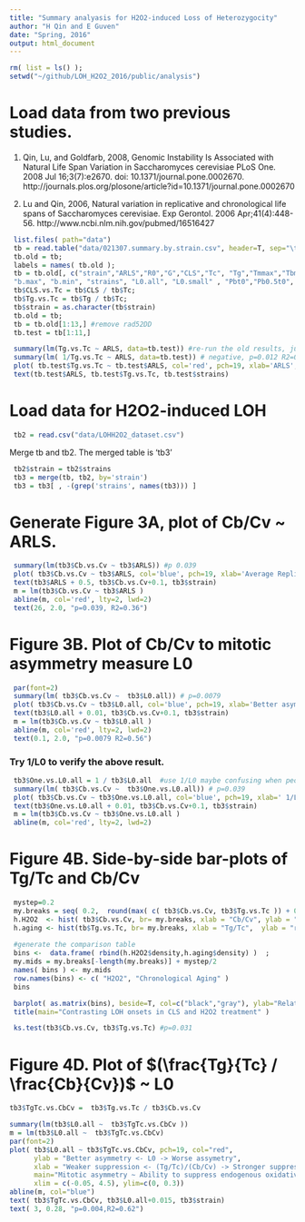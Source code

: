 ```yaml
---
title: "Summary analyasis for H2O2-induced Loss of Heterozygocity"
author: "H Qin and E Guven"
date: "Spring, 2016"
output: html_document
---
```


```r
rm( list = ls() );
setwd("~/github/LOH_H2O2_2016/public/analysis")
```

# Load data from two previous studies. 

(1) Qin, Lu, and Goldfarb, 2008,
Genomic Instability Is Associated with Natural Life Span Variation in Saccharomyces cerevisiae
PLoS One. 2008 Jul 16;3(7):e2670. doi: 10.1371/journal.pone.0002670.
http://journals.plos.org/plosone/article?id=10.1371/journal.pone.0002670

(2) Lu and Qin, 2006, 
Natural variation in replicative and chronological life spans of Saccharomyces cerevisiae.
Exp Gerontol. 2006 Apr;41(4):448-56.
http://www.ncbi.nlm.nih.gov/pubmed/16516427

```r
 list.files( path="data")
 tb = read.table("data/021307.summary.by.strain.csv", header=T, sep="\t");
 tb.old = tb;
 labels = names( tb.old );
 tb = tb.old[, c("strain","ARLS","R0","G","CLS","Tc", "Tg","Tmmax","Tbmax", "Td", "Tdmax","TLmax","Lmax", 
 "b.max", "b.min", "strains", "L0.all", "L0.small" , "Pbt0","Pb0.5t0", "Pbt0.b") ];
 tb$CLS.vs.Tc = tb$CLS / tb$Tc; 
 tb$Tg.vs.Tc = tb$Tg / tb$Tc;
 tb$strain = as.character(tb$strain)
 tb.old = tb;
 tb = tb.old[1:13,] #remove rad52DD
 tb.test = tb[1:11,]   
```

```r
 summary(lm(Tg.vs.Tc ~ ARLS, data=tb.test)) #re-run the old results, just to double-check
 summary(lm( 1/Tg.vs.Tc ~ ARLS, data=tb.test)) # negative, p=0.012 R2=0.52
 plot( tb.test$Tg.vs.Tc ~ tb.test$ARLS, col='red', pch=19, xlab='ARLS', ylab='Tg/Tc' )
 text(tb.test$ARLS, tb.test$Tg.vs.Tc, tb.test$strains)
```

# Load data for H2O2-induced LOH 
```r
 tb2 = read.csv("data/LOHH2O2_dataset.csv") 
```

Merge tb and tb2. The merged table is 'tb3' 
```r
 tb2$strain = tb2$strains
 tb3 = merge(tb, tb2, by='strain')
 tb3 = tb3[ , -(grep('strains', names(tb3))) ]
```

# Generate Figure 3A, plot of Cb/Cv ~ ARLS. 

```r
 summary(lm(tb3$Cb.vs.Cv ~ tb3$ARLS)) #p 0.039
 plot( tb3$Cb.vs.Cv ~ tb3$ARLS, col='blue', pch=19, xlab='Average Replicative Lifespan', ylab='sensitive<= Cb/Cv => tolerant', xlim=c(22,38),ylim=c(-0.1,2.8), main="Tolerance to H2O2 induced LOH, Cb/Cv ~ average RLS")
 text(tb3$ARLS + 0.5, tb3$Cb.vs.Cv+0.1, tb3$strain)
 m = lm(tb3$Cb.vs.Cv ~ tb3$ARLS )
 abline(m, col='red', lty=2, lwd=2)
 text(26, 2.0, "p=0.039, R2=0.36")
```


# Figure 3B. Plot of Cb/Cv to mitotic asymmetry measure L0 

```r
 par(font=2)
 summary(lm( tb3$Cb.vs.Cv ~  tb3$L0.all)) # p=0.0079
 plot( tb3$Cb.vs.Cv ~ tb3$L0.all, col='blue', pch=19, xlab='Better asymmetry <- L0 -> Worse asymmetry', ylab='sensitive <- Cb/Cv ->tolerant', xlim=c(0, 0.3),ylim=c(-0.1,2.5), main="Cb/Cv ~ an inverse measure of mitotic asymmetry L0")
 text(tb3$L0.all + 0.01, tb3$Cb.vs.Cv+0.1, tb3$strain)
 m = lm(tb3$Cb.vs.Cv ~ tb3$L0.all )
 abline(m, col='red', lty=2, lwd=2)
 text(0.1, 2.0, "p=0.0079 R2=0.56")
```

### Try 1/L0 to verify the above result.  
```r
 tb3$One.vs.L0.all = 1 / tb3$L0.all  #use 1/L0 maybe confusing when people try to compare this study with Qin08 results.
 summary(lm( tb3$Cb.vs.Cv ~  tb3$One.vs.L0.all)) # p=0.039
 plot( tb3$Cb.vs.Cv ~ tb3$One.vs.L0.all, col='blue', pch=19, xlab=' 1/L0', ylab='Cb/Cv', xlim=c(2,19),ylim=c(0.2, 2.8) )
 text(tb3$One.vs.L0.all + 0.01, tb3$Cb.vs.Cv+0.1, tb3$strain)
 m = lm(tb3$Cb.vs.Cv ~ tb3$One.vs.L0.all )
 abline(m, col='red', lty=2, lwd=2)
```

 
# Figure 4B. Side-by-side bar-plots of Tg/Tc and Cb/Cv

```r
 mystep=0.2
 my.breaks = seq( 0.2,  round(max( c( tb3$Cb.vs.Cv, tb3$Tg.vs.Tc )) + 0.2, 1) ,by= mystep ); 
 h.H2O2  <- hist( tb3$Cb.vs.Cv, br= my.breaks, xlab = "Cb/Cv", ylab = "relative density", freq=F, plot=F ) ; 
 h.aging <- hist(tb$Tg.vs.Tc, br= my.breaks, xlab = "Tg/Tc",  ylab = "relative density", freq=F, plot=F ) ;
 
 #generate the comparison table
 bins <-  data.frame( rbind(h.H2O2$density,h.aging$density) )  ;
 my.mids = my.breaks[-length(my.breaks)] + mystep/2
 names( bins ) <- my.mids
 row.names(bins) <- c( "H2O2", "Chronological Aging" )
 bins

 barplot( as.matrix(bins), beside=T, col=c("black","gray"), ylab="Relative Frequency", xlab="Ratios", legend= c( "Cb/Cv H2O2", "Tg/Tc CLS" )  );
 title(main="Contrasting LOH onsets in CLS and H2O2 treatment" )

 ks.test(tb3$Cb.vs.Cv, tb3$Tg.vs.Tc) #p=0.031
```


# Figure 4D. Plot of $(\frac{Tg}{Tc} / \frac{Cb}{Cv})$  ~ L0


```r
tb3$TgTc.vs.CbCv =  tb3$Tg.vs.Tc / tb3$Cb.vs.Cv 

summary(lm(tb3$L0.all ~  tb3$TgTc.vs.CbCv ))
m = lm(tb3$L0.all ~  tb3$TgTc.vs.CbCv)
par(font=2) 
plot( tb3$L0.all ~ tb3$TgTc.vs.CbCv, pch=19, col="red", 
      ylab = "Better asymmetry <- L0 -> Worse assymetry",
      xlab = "Weaker suppression <- (Tg/Tc)/(Cb/Cv) -> Stronger suppression",
      main="Mitotic asymmetry ~ Ability to suppress endogenous oxidative stress",
      xlim = c(-0.05, 4.5), ylim=c(0, 0.3))
abline(m, col="blue")
text( tb3$TgTc.vs.CbCv, tb3$L0.all+0.015, tb3$strain)
text( 3, 0.28, "p=0.004,R2=0.62")
```


